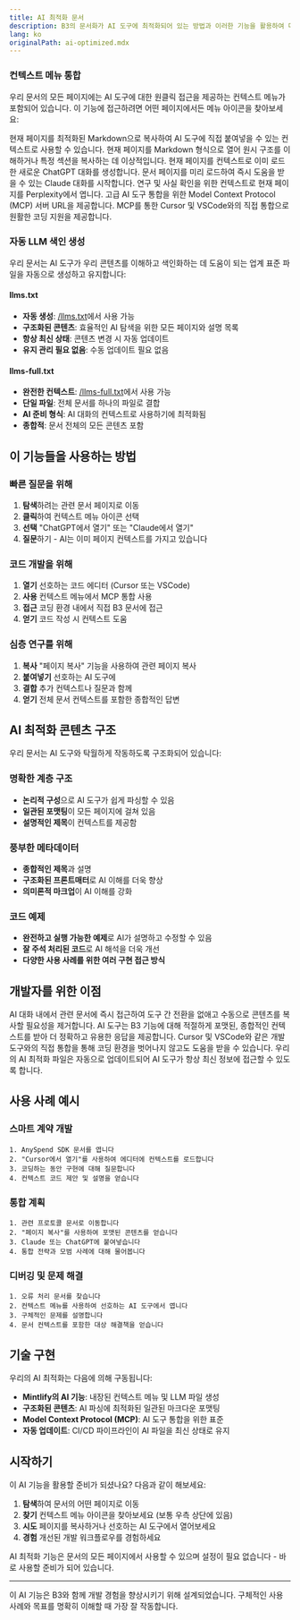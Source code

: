 ```yaml
---
title: AI 최적화 문서
description: B3의 문서화가 AI 도구에 최적화되어 있는 방법과 이러한 기능을 활용하여 더 나은 개발 경험을 얻는 방법을 알아보세요
lang: ko
originalPath: ai-optimized.mdx
---
```

### 컨텍스트 메뉴 통합

우리 문서의 모든 페이지에는 AI 도구에 대한 원클릭 접근을 제공하는 컨텍스트 메뉴가 포함되어 있습니다. 이 기능에 접근하려면 어떤 페이지에서든 메뉴 아이콘을 찾아보세요:

<CardGroup cols={2}>
  <Card title="페이지 복사" icon="copy">
    현재 페이지를 최적화된 Markdown으로 복사하여 AI 도구에 직접 붙여넣을 수 있는 컨텍스트로 사용할 수 있습니다.
  </Card>
  <Card title="Markdown으로 보기" icon="eye">
    현재 페이지를 Markdown 형식으로 열어 원시 구조를 이해하거나 특정 섹션을 복사하는 데 이상적입니다.
  </Card>
  <Card title="ChatGPT에서 열기" icon="robot">
    현재 페이지를 컨텍스트로 이미 로드한 새로운 ChatGPT 대화를 생성합니다.
  </Card>
  <Card title="Claude에서 열기" icon="brain">
    문서 페이지를 미리 로드하여 즉시 도움을 받을 수 있는 Claude 대화를 시작합니다.
  </Card>
  <Card title="Perplexity에서 열기" icon="magnifying-glass">
    연구 및 사실 확인을 위한 컨텍스트로 현재 페이지를 Perplexity에서 엽니다.
  </Card>
  <Card title="MCP 통합" icon="plug">
    고급 AI 도구 통합을 위한 Model Context Protocol (MCP) 서버 URL을 제공합니다.
  </Card>
  <Card title="코드 에디터 통합" icon="code">
    MCP를 통한 Cursor 및 VSCode와의 직접 통합으로 원활한 코딩 지원을 제공합니다.
  </Card>
</CardGroup>

### 자동 LLM 색인 생성

우리 문서는 AI 도구가 우리 콘텐츠를 이해하고 색인화하는 데 도움이 되는 업계 표준 파일을 자동으로 생성하고 유지합니다:

#### llms.txt
- **자동 생성**: [/llms.txt](/llms.txt)에서 사용 가능
- **구조화된 콘텐츠**: 효율적인 AI 탐색을 위한 모든 페이지와 설명 목록
- **항상 최신 상태**: 콘텐츠 변경 시 자동 업데이트
- **유지 관리 필요 없음**: 수동 업데이트 필요 없음

#### llms-full.txt
- **완전한 컨텍스트**: [/llms-full.txt](/llms-full.txt)에서 사용 가능  
- **단일 파일**: 전체 문서를 하나의 파일로 결합
- **AI 준비 형식**: AI 대화의 컨텍스트로 사용하기에 최적화됨
- **종합적**: 문서 전체의 모든 콘텐츠 포함

## 이 기능들을 사용하는 방법

### 빠른 질문을 위해

1. **탐색**하려는 관련 문서 페이지로 이동
2. **클릭**하여 컨텍스트 메뉴 아이콘 선택
3. **선택** "ChatGPT에서 열기" 또는 "Claude에서 열기"
4. **질문**하기 - AI는 이미 페이지 컨텍스트를 가지고 있습니다

### 코드 개발을 위해

1. **열기** 선호하는 코드 에디터 (Cursor 또는 VSCode)
2. **사용** 컨텍스트 메뉴에서 MCP 통합 사용
3. **접근** 코딩 환경 내에서 직접 B3 문서에 접근
4. **얻기** 코드 작성 시 컨텍스트 도움

### 심층 연구를 위해

1. **복사** "페이지 복사" 기능을 사용하여 관련 페이지 복사
2. **붙여넣기** 선호하는 AI 도구에
3. **결합** 추가 컨텍스트나 질문과 함께
4. **얻기** 전체 문서 컨텍스트를 포함한 종합적인 답변

## AI 최적화 콘텐츠 구조

우리 문서는 AI 도구와 탁월하게 작동하도록 구조화되어 있습니다:

### 명확한 계층 구조
- **논리적 구성**으로 AI 도구가 쉽게 파싱할 수 있음
- **일관된 포맷팅**이 모든 페이지에 걸쳐 있음
- **설명적인 제목**이 컨텍스트를 제공함

### 풍부한 메타데이터
- **종합적인 제목**과 설명
- **구조화된 프론트매터**로 AI 이해를 더욱 향상
- **의미론적 마크업**이 AI 이해를 강화

### 코드 예제
- **완전하고 실행 가능한 예제**로 AI가 설명하고 수정할 수 있음
- **잘 주석 처리된 코드**로 AI 해석을 더욱 개선
- **다양한 사용 사례를 위한 여러 구현 접근 방식**

## 개발자를 위한 이점

<AccordionGroup>
  <Accordion title="더 빠른 문제 해결">
    AI 대화 내에서 관련 문서에 즉시 접근하여 도구 간 전환을 없애고 수동으로 콘텐츠를 복사할 필요성을 제거합니다.
  </Accordion>
  
  <Accordion title="더 나은 컨텍스트">
    AI 도구는 B3 기능에 대해 적절하게 포맷된, 종합적인 컨텍스트를 받아 더 정확하고 유용한 응답을 제공합니다.
  </Accordion>
  
  <Accordion title="원활한 워크플로우">
    Cursor 및 VSCode와 같은 개발 도구와의 직접 통합을 통해 코딩 환경을 벗어나지 않고도 도움을 받을 수 있습니다.
  </Accordion>
  
  <Accordion title="항상 최신">
    우리의 AI 최적화 파일은 자동으로 업데이트되어 AI 도구가 항상 최신 정보에 접근할 수 있도록 합니다.
  </Accordion>
</AccordionGroup>

## 사용 사례 예시

### 스마트 계약 개발
```
1. AnySpend SDK 문서를 엽니다
2. "Cursor에서 열기"를 사용하여 에디터에 컨텍스트를 로드합니다
3. 코딩하는 동안 구현에 대해 질문합니다
4. 컨텍스트 코드 제안 및 설명을 얻습니다
```

### 통합 계획
```
1. 관련 프로토콜 문서로 이동합니다
2. "페이지 복사"를 사용하여 포맷된 콘텐츠를 얻습니다
3. Claude 또는 ChatGPT에 붙여넣습니다
4. 통합 전략과 모범 사례에 대해 물어봅니다
```

### 디버깅 및 문제 해결
```
1. 오류 처리 문서를 찾습니다
2. 컨텍스트 메뉴를 사용하여 선호하는 AI 도구에서 엽니다
3. 구체적인 문제를 설명합니다
4. 문서 컨텍스트를 포함한 대상 해결책을 얻습니다
```

## 기술 구현

우리의 AI 최적화는 다음에 의해 구동됩니다:

- **Mintlify의 AI 기능**: 내장된 컨텍스트 메뉴 및 LLM 파일 생성
- **구조화된 콘텐츠**: AI 파싱에 최적화된 일관된 마크다운 포맷팅
- **Model Context Protocol (MCP)**: AI 도구 통합을 위한 표준
- **자동 업데이트**: CI/CD 파이프라인이 AI 파일을 최신 상태로 유지

## 시작하기

이 AI 기능을 활용할 준비가 되셨나요? 다음과 같이 해보세요:

1. **탐색**하여 문서의 어떤 페이지로 이동
2. **찾기** 컨텍스트 메뉴 아이콘을 찾아보세요 (보통 우측 상단에 있음)
3. **시도** 페이지를 복사하거나 선호하는 AI 도구에서 열어보세요
4. **경험** 개선된 개발 워크플로우를 경험하세요

AI 최적화 기능은 문서의 모든 페이지에서 사용할 수 있으며 설정이 필요 없습니다 - 바로 사용할 준비가 되어 있습니다.

---

<Note>
이 AI 기능은 B3와 함께 개발 경험을 향상시키기 위해 설계되었습니다. 구체적인 사용 사례와 목표를 명확히 이해할 때 가장 잘 작동합니다.
</Note>
